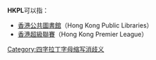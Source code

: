 '''HKPL'''可以指：
* [[香港公共圖書館|香港公共圖書館]]（Hong Kong Public Libraries）
* [[香港超級聯賽|香港超級聯賽]]（Hong Kong Premier League）
{{disambig}}
[[Category:四字拉丁字母缩写消歧义|Category:四字拉丁字母缩写消歧义]]